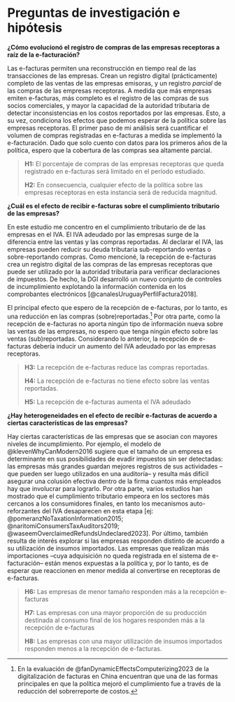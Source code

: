 # Preguntas de investigación e hipótesis {#sec-hypotheses}

**¿Cómo evolucionó el registro de compras de las empresas receptoras a raíz de la e-facturación?**

Las e-facturas permiten una reconstrucción en tiempo real de las transacciones de las empresas. Crean un registro digital (prácticamente) completo de las ventas de las empresas emisoras, y un registro *parcial* de las compras de las empresas receptoras. A medida que más empresas emiten e-facturas, más completo es el registro de las compras de sus socios comerciales, y mayor la capacidad de la autoridad tributaria de detectar inconsistencias en los costos reportados por las empresas. Esto, a su vez, condiciona los efectos que podemos esperar de la política sobre las empresas receptoras. El primer paso de mi análisis será cuantificar el volumen de compras registradas en e-facturas a medida se implementó la e-facturación. Dado que solo cuento con datos para los primeros años de la política, espero que la cobertura de las compras sea altamente parcial.

> **H1:** El porcentaje de compras de las empresas receptoras que queda registrado en e-facturas será limitado en el período estudiado.
> 
> **H2:** En consecuencia, cualquier efecto de la política sobre las empresas receptoras en esta instancia será de reducida magnitud.

**¿Cuál es el efecto de recibir e-facturas sobre el cumplimiento tributario de las empresas?**

En este estudio me concentro en el cumplimiento tributario de de las empresas en el IVA. El IVA adeudado por las empresas surge de la diferencia entre las ventas y las compras reportadas. Al declarar el IVA, las empresas pueden reducir su deuda tributaria sub-reportando ventas o sobre-reportando compras. Como mencioné, la recepción de e-facturas crea un registro digital de las compras de las empresas receptoras que puede ser utilizado por la autoridad tributaria para verificar declaraciones de impuestos. De hecho, la DGI desarrolló un nuevo conjunto de controles de incumplimiento explotando la información contenida en los comprobantes electrónicos [@canalesUruguayPerfilFactura2018].

El principal efecto que espero de la recepción de e-facturas, por lo tanto, es una reducción en las compras (sobre)reportadas.[^china] Por otra parte, como la recepción de e-facturas no aporta ningún tipo de información nueva sobre las ventas de las empresas, no espero que tenga ningún efecto sobre las ventas (sub)reportadas. Considerando lo anterior, la recepción de e-facturas debería inducir un aumento del IVA adeudado por las empresas receptoras.

[^china]: En la evaluación de @fanDynamicEffectsComputerizing2023 de la digitalización de facturas en China encuentran que una de las formas principales en que la política mejoró el cumplimiento fue a través de la reducción del sobrerreporte de costos.

> **H3:** La recepción de e-facturas reduce las compras reportadas.
> 
> **H4:** La recepción de e-facturas no tiene efecto sobre las ventas reportadas.
> 
> **H5:** La recepción de e-facturas aumenta el IVA adeudado

**¿Hay heterogeneidades en el efecto de recibir e-facturas de acuerdo a ciertas características de las empresas?**

Hay ciertas características de las empresas que se asocian con mayores niveles de incumplimiento. Por ejemplo, el modelo de @klevenWhyCanModern2016 sugiere que el tamaño de un empresa es determinante en sus posibilidades de evadir impuestos sin ser detectadas: las empresas más grandes guardan mejores registros de sus actividades –que pueden ser luego utilizados en una auditoría– y resulta más difícil asegurar una colusión efectiva dentro de la firma cuantos más empleados hay que involucrar para lograrlo. Por otra parte, varios estudios han mostrado que el cumplimiento tributario empeora en los sectores más cercanos a los consumidores finales, en tanto los mecanismos auto-reforzantes del IVA desaparecen en esta etapa [ej: @pomeranzNoTaxationInformation2015; @naritomiConsumersTaxAuditors2019; @waseemOverclaimedRefundsUndeclared2023]. Por último, también resulta de interés explorar si las empresas responden distinto de acuerdo a su utilización de insumos importados. Las empresas que realizan más importaciones –cuya adquisición no queda registrada en el sistema de e-facturación– están menos expuestas a la política y, por lo tanto, es de esperar que reaccionen en menor medida al convertirse en receptoras de e-facturas.

> **H6:** Las empresas de menor tamaño responden más a la recepción e-facturas
> 
> **H7:** Las empresas con una mayor proporción de su producción destinada al consumo final de los hogares responden más a la recepción de e-facturas
> 
> **H8:** Las empresas con una mayor utilización de insumos importados responden menos a la recepción de e-facturas.